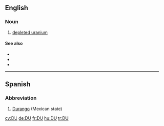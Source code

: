 {{also|Appendix:Variations of "du"}}
==English==

===Noun===
{{en-noun|-}}

# [[depleted uranium]]

====See also====
* {{l|en|HEU}}
* {{l|en|SEU}}
* {{l|en|LEU}}

----

==Spanish==

===Abbreviation===
{{rfc-header|Abbreviation}}
{{head|es|abbreviation}}

# [[Durango]] (Mexican state)

[[cy:DU]]
[[de:DU]]
[[fr:DU]]
[[hu:DU]]
[[tr:DU]]